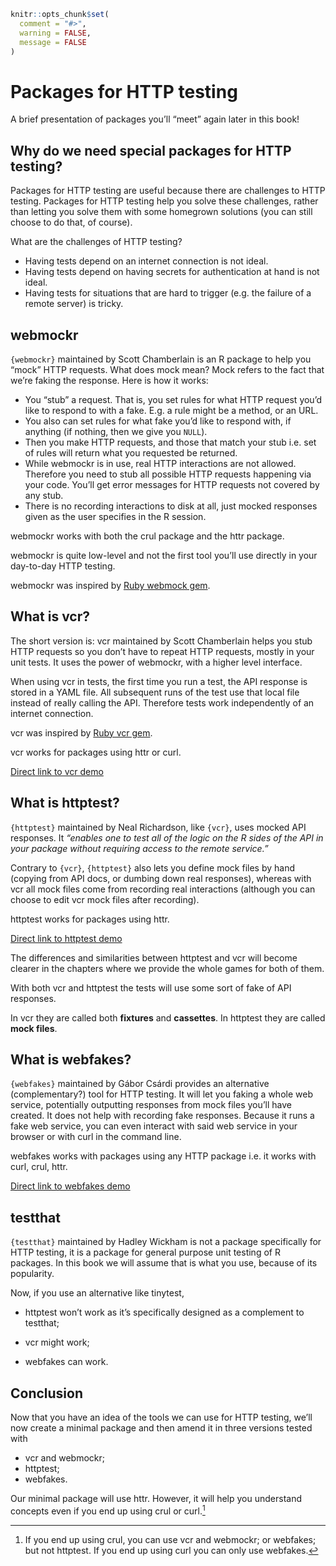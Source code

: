 ```r
knitr::opts_chunk$set(
  comment = "#>",
  warning = FALSE,
  message = FALSE
)
```

# Packages for HTTP testing

A brief presentation of packages you'll "meet" again later in this book!

## Why do we need special packages for HTTP testing?

Packages for HTTP testing are useful because there are challenges to HTTP testing.
Packages for HTTP testing help you solve these challenges, rather than letting you solve them with some homegrown solutions (you can still choose to do that, of course).

What are the challenges of HTTP testing?

* Having tests depend on an internet connection is not ideal.
* Having tests depend on having secrets for authentication at hand is not ideal.
* Having tests for situations that are hard to trigger (e.g. the failure of a remote server) is tricky.

## webmockr

`{webmockr}` maintained by Scott Chamberlain is an R package to help you "mock" HTTP requests. What does mock mean? Mock refers to the fact that we're faking the response. Here is how it works:

* You "stub" a request. That is, you set rules for what HTTP request you'd like to respond to with a fake. E.g. a rule might be a method, or an URL.
* You also can set rules for what fake you'd like to respond with, if anything (if nothing, then we give you `NULL`).
* Then you make HTTP requests, and those that match your stub i.e. set of rules will return what you requested be returned.
* While webmockr is in use, real HTTP interactions are not allowed. Therefore you need to stub all possible HTTP requests happening via your code. You'll get error messages for HTTP requests not covered by any stub.
* There is no recording interactions to disk at all, just mocked responses given as the user specifies in the R session.

webmockr works with both the crul package and the httr package.

webmockr is quite low-level and not the first tool you'll use directly in your day-to-day HTTP testing.

webmockr was inspired by [Ruby webmock gem](https://github.com/bblimke/webmock).

## What is vcr? {#what-vcr}

The short version is: vcr maintained by Scott Chamberlain helps you stub HTTP requests so you don't have to repeat HTTP requests, mostly in your unit tests.
It uses the power of webmockr, with a higher level interface.

When using vcr in tests, the first time you run a test, the API response is stored in a YAML file.
All subsequent runs of the test use that local file instead of really calling the API.
Therefore tests work independently of an internet connection.

vcr was inspired by [Ruby vcr gem](https://relishapp.com/vcr/vcr/docs).

vcr works for packages using httr or curl.

::: {.alert .alert-dismissible .alert-info} 
[Direct link to vcr demo](#vcr)
:::

## What is httptest?

`{httptest}` maintained by Neal Richardson, like `{vcr}`, uses mocked API responses.
It _"enables one to test all of the logic on the R sides of the API in your package without requiring access to the remote service."_

Contrary to `{vcr}`, `{httptest}` also lets you define mock files by hand (copying from API docs, or dumbing down real responses), whereas with vcr all mock files come from recording real interactions (although you can choose to edit vcr mock files after recording).

httptest works for packages using httr.

::: {.alert .alert-dismissible .alert-info} 
[Direct link to httptest demo](#httptest)
:::

The differences and similarities between httptest and vcr will become clearer in the chapters where we provide the whole games for both of them.

::: {.alert .alert-dismissible .alert-primary} 
With both vcr and httptest the tests will use some sort of fake of API responses.

In vcr they are called both **fixtures** and **cassettes**.
In httptest they are called **mock files**.
:::

## What is webfakes?

`{webfakes}` maintained by Gábor Csárdi provides an alternative (complementary?) tool for HTTP testing.
It will let you faking a whole web service, potentially outputting responses from mock files you'll have created.
It does not help with recording fake responses.
Because it runs a fake web service, you can even interact with said web service in your browser or with curl in the command line.

webfakes works with packages using any HTTP package i.e. it works with curl, crul, httr.

::: {.alert .alert-dismissible .alert-info} 
[Direct link to webfakes demo](#webfakes)
:::

## testthat 

`{testthat}` maintained by Hadley Wickham is not a package specifically for HTTP testing, it is a package for general purpose unit testing of R packages.
In this book we will assume that is what you use, because of its popularity.

Now, if you use an alternative like tinytest, 

* httptest won't work as it's specifically designed as a complement to testthat;

* vcr might work;

* webfakes can work.

## Conclusion

Now that you have an idea of the tools we can use for HTTP testing, we'll now create a minimal package and then amend it in three versions tested with

* vcr and webmockr;
* httptest;
* webfakes.

Our minimal package will use httr. However, it will help you understand concepts even if you end up using crul or curl.[^limits]


[^limits]:  If you end up using crul, you can use vcr and webmockr; or webfakes; but not httptest. If you end up using curl you can only use webfakes.